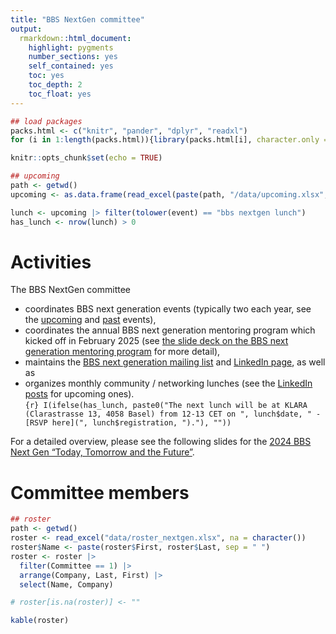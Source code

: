 ```yaml
---
title: "BBS NextGen committee"
output: 
  rmarkdown::html_document:
    highlight: pygments
    number_sections: yes
    self_contained: yes
    toc: yes
    toc_depth: 2
    toc_float: yes
---
```

```r
## load packages
packs.html <- c("knitr", "pander", "dplyr", "readxl")
for (i in 1:length(packs.html)){library(packs.html[i], character.only = TRUE)}

knitr::opts_chunk$set(echo = TRUE)

## upcoming   
path <- getwd()
upcoming <- as.data.frame(read_excel(paste(path, "/data/upcoming.xlsx", sep = ""), col_types = NULL))

lunch <- upcoming |> filter(tolower(event) == "bbs nextgen lunch")
has_lunch <- nrow(lunch) > 0
```
# Activities

The BBS NextGen committee

* coordinates BBS next generation events (typically two each year, see the [upcoming](events_upcoming.html) and [past](events_past.html) events),
* coordinates the annual BBS next generation mentoring program which kicked off in February 2025 (see [the slide deck on the BBS next generation mentoring program](data/BBS NextGen_Mentoring_Program.pdf) for more detail),
* maintains the [BBS next generation mailing list](index.html#additional-e-mailing-list-of-the-bbs-next-generation-committee) and [LinkedIn page](https://www.linkedin.com/company/bbs-next-generation), as well as
* organizes monthly community / networking lunches (see the [LinkedIn posts](https://www.linkedin.com/company/bbs-next-generation/posts) for upcoming ones).  
  `{r} I(ifelse(has_lunch, paste0("The next lunch will be at KLARA (Clarastrasse 13, 4058 Basel) from 12-13 CET on ", lunch$date, " - [RSVP here](", lunch$registration, ")."), ""))`

For a detailed overview, please see the following slides for the [2024 BBS Next Gen "Today, Tomorrow and the Future"](data/BBS NextGen_Today_Tomorrow_Future_2024.pdf).

# Committee members

```r
## roster   
path <- getwd()
roster <- read_excel("data/roster_nextgen.xlsx", na = character())
roster$Name <- paste(roster$First, roster$Last, sep = " ")
roster <- roster |>
  filter(Committee == 1) |>
  arrange(Company, Last, First) |>
  select(Name, Company) 

# roster[is.na(roster)] <- ""
```

```r
kable(roster)
```



